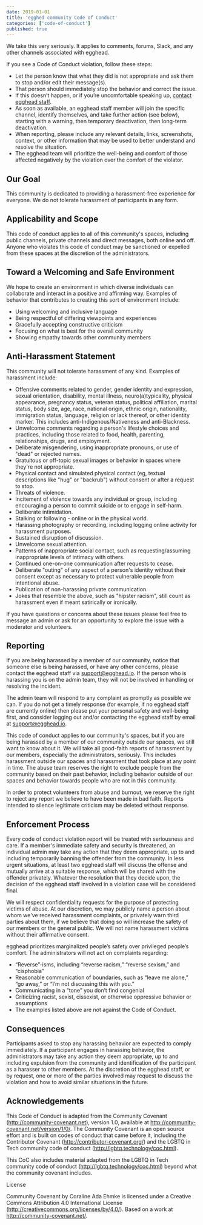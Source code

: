 ```yaml
---
date: 2019-01-01
title: 'egghed community Code of Conduct'
categories: ['code-of-conduct']
published: true
---
```


We take this very seriously. It applies to comments, forums, Slack, and any other channels associated with egghead.

If you see a Code of Conduct violation, follow these steps:

* Let the person know that what they did is not appropriate and ask them to stop and/or edit their message(s).
* That person should immediately stop the behavior and correct the issue.
* If this doesn’t happen, or if you’re uncomfortable speaking up, [contact egghead staff](mailto:support@egghead.io).
* As soon as available, an egghead staff member will join the specific channel, identify themselves, and take further action (see below), starting with a warning, then temporary deactivation, then long-term deactivation.
* When reporting, please include any relevant details, links, screenshots, context, or other information that may be used to better understand and resolve the situation.
* The egghead team will prioritize the well-being and comfort of those affected negatively by the violation over the comfort of the violator.

## Our Goal

This community is dedicated to providing a harassment-free experience for everyone. We do not tolerate harassment of participants in any form.

## Applicability and Scope

This code of conduct applies to all of this community's spaces, including public channels, private channels and direct messages, both online and off. Anyone who violates this code of conduct may be sanctioned or expelled from these spaces at the discretion of the administrators.

## Toward a Welcoming and Safe Environment

We hope to create an environment in which diverse individuals can collaborate and interact in a positive and affirming way. Examples of behavior that contributes to creating this sort of environment include:

* Using welcoming and inclusive language
* Being respectful of differing viewpoints and experiences
* Gracefully accepting constructive criticism
* Focusing on what is best for the overall community
* Showing empathy towards other community members

## Anti-Harassment Statement

This community will not tolerate harassment of any kind. Examples of harassment include:

* Offensive comments related to gender, gender identity and expression, sexual orientation, disability, mental illness, neuro(a)typicality, physical appearance, pregnancy status, veteran status, political affiliation, marital status, body size, age, race, national origin, ethnic origin, nationality, immigration status, language, religion or lack thereof, or other identity marker. This includes anti-Indigenous/Nativeness and anti-Blackness.
* Unwelcome comments regarding a person's lifestyle choices and practices, including those related to food, health, parenting, relationships, drugs, and employment.
* Deliberate misgendering, using inappropriate pronouns, or use of "dead" or rejected names.
* Gratuitous or off-topic sexual images or behavior in spaces where they're not appropriate.
* Physical contact and simulated physical contact (eg, textual descriptions like "hug" or "backrub") without consent or after a request to stop.
* Threats of violence.
* Incitement of violence towards any individual or group, including encouraging a person to commit suicide or to engage in self-harm.
* Deliberate intimidation.
* Stalking or following - online or in the physical world.
* Harassing photography or recording, including logging online activity for harassment purposes.
* Sustained disruption of discussion.
* Unwelcome sexual attention.
* Patterns of inappropriate social contact, such as requesting/assuming inappropriate levels of intimacy with others.
* Continued one-on-one communication after requests to cease.
* Deliberate "outing" of any aspect of a person's identity without their consent except as necessary to protect vulnerable people from intentional abuse.
* Publication of non-harassing private communication.
* Jokes that resemble the above, such as "hipster racism", still count as harassment even if meant satirically or ironically.

If you have questions or concerns about these issues please feel free to message an admin or ask for an opportunity to explore the issue with a moderator and volunteers.

## Reporting

If you are being harassed by a member of our community, notice that someone else is being harassed, or have any other concerns, please contact the egghead staff via [support@egghead.io](mailto:support@egghead.io). If the person who is harassing you is on the admin team, they will not be involved in handling or resolving the incident.

The admin team will respond to any complaint as promptly as possible we can. If you do not get a timely response (for example, if no egghead staff are currently online) then please put your personal safety and well-being first, and consider logging out and/or contacting the egghead staff by email at [support@egghead.io](mailto:support@egghead.io).

This code of conduct applies to our community's spaces, but if you are being harassed by a member of our community outside our spaces, we still want to know about it. We will take all good-faith reports of harassment by our members, especially the administrators, seriously. This includes harassment outside our spaces and harassment that took place at any point in time. The abuse team reserves the right to exclude people from the community based on their past behavior, including behavior outside of our spaces and behavior towards people who are not in this community.

In order to protect volunteers from abuse and burnout, we reserve the right to reject any report we believe to have been made in bad faith. Reports intended to silence legitimate criticism may be deleted without response.

## Enforcement Process

Every code of conduct violation report will be treated with seriousness and care. If a member's immediate safety and security is threatened, an individual admin may take any action that they deem appropriate, up to and including temporarily banning the offender from the community. In less urgent situations, at least two egghead staff will discuss the offense and mutually arrive at a suitable response, which will be shared with the offender privately. Whatever the resolution that they decide upon, the decision of the egghead staff involved in a violation case will be considered final.

We will respect confidentiality requests for the purpose of protecting victims of abuse. At our discretion, we may publicly name a person about whom we've received harassment complaints, or privately warn third parties about them, if we believe that doing so will increase the safety of our members or the general public. We will not name harassment victims without their affirmative consent.

egghead prioritizes marginalized people’s safety over privileged people’s comfort. The administrators will not act on complaints regarding:

* “Reverse”-isms, including “reverse racism,” “reverse sexism,” and “cisphobia”
* Reasonable communication of boundaries, such as “leave me alone,” “go away,” or “I’m not discussing this with you.”
* Communicating in a “tone” you don’t find congenial
* Criticizing racist, sexist, cissexist, or otherwise oppressive behavior or assumptions
* The examples listed above are not against the Code of Conduct.

## Consequences

Participants asked to stop any harassing behavior are expected to comply immediately. If a participant engages in harassing behavior, the administrators may take any action they deem appropriate, up to and including expulsion from the community and identification of the participant as a harasser to other members. At the discretion of the egghead staff, or by request, one or more of the parties involved may request to discuss the violation and how to avoid similar situations in the future.

## Acknowledgements

This Code of Conduct is adapted from the Community Covenant (http://community-covenant.net), version 1.0, available at http://community-covenant.net/version/1/0/. The Community Covenant is an open source effort and is built on codes of conduct that came before it, including the Contributor Covenant (http://contributor-covenant.org/) and the LGBTQ in Tech community code of conduct (http://lgbtq.technology/coc.html).

This CoC also includes material adapted from the LGBTQ in Tech community code of conduct (http://lgbtq.technology/coc.html) beyond what the community covenant includes.

License 

Community Covenant by Coraline Ada Ehmke is licensed under a Creative Commons Attribution 4.0 International License (http://creativecommons.org/licenses/by/4.0/). Based on a work at http://community-covenant.net/.
